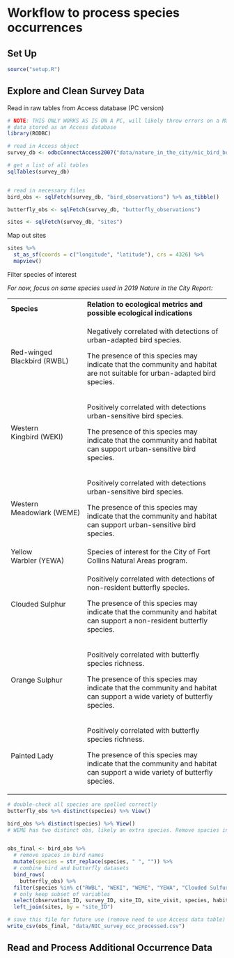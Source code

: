 # Workflow to process species occurrences

## Set Up

```r
source("setup.R")
```

## Explore and Clean Survey Data

Read in raw tables from Access database (PC version)

```r
# NOTE: THIS ONLY WORKS AS IS ON A PC, will likely throw errors on a Mac
# data stored as an Access database
library(RODBC)

# read in Access object
survey_db <- odbcConnectAccess2007("data/nature_in_the_city/nic_bird_butterfly_surveys_2018.mdb")

# get a list of all tables
sqlTables(survey_db)


# read in necessary files
bird_obs <- sqlFetch(survey_db, "bird_observations") %>% as_tibble()

butterfly_obs <- sqlFetch(survey_db, "butterfly_observations")

sites <- sqlFetch(survey_db, "sites")


```

Map out sites

```r
sites %>% 
  st_as_sf(coords = c("longitude", "latitude"), crs = 4326) %>% 
  mapview()
```

Filter species of interest

*For now, focus on same species used in 2019 Nature in the City Report:*

+-----------------------------+-----------------------------------------------------------------------------------------------------------------------------+
| **Species**                 | **Relation to ecological metrics and possible ecological indications**                                                      |
+-----------------------------+-----------------------------------------------------------------------------------------------------------------------------+
| Red-winged Blackbird (RWBL) | Negatively correlated with detections of urban-adapted bird species.                                                        |
|                             |                                                                                                                             |
|                             |                                                                                                                             |
|                             |                                                                                                                             |
|                             | The presence of this species may indicate that the community and habitat are not suitable for urban-adapted bird species.   |
+-----------------------------+-----------------------------------------------------------------------------------------------------------------------------+
| Western Kingbird (WEKI)     | Positively correlated with detections urban-sensitive bird species.                                                         |
|                             |                                                                                                                             |
|                             |                                                                                                                             |
|                             |                                                                                                                             |
|                             | The presence of this species may indicate that the community and habitat can support urban-sensitive bird species.          |
+-----------------------------+-----------------------------------------------------------------------------------------------------------------------------+
| Western Meadowlark (WEME)   | Positively correlated with detections urban-sensitive bird species.                                                         |
|                             |                                                                                                                             |
|                             |                                                                                                                             |
|                             |                                                                                                                             |
|                             | The presence of this species may indicate that the community and habitat can support urban-sensitive bird species.          |
+-----------------------------+-----------------------------------------------------------------------------------------------------------------------------+
| Yellow Warbler (YEWA)       | Species of interest for the City of Fort Collins Natural Areas program.                                                     |
+-----------------------------+-----------------------------------------------------------------------------------------------------------------------------+
| Clouded Sulphur             | Positively correlated with detections of non-resident butterfly species.                                                    |
|                             |                                                                                                                             |
|                             |                                                                                                                             |
|                             |                                                                                                                             |
|                             | The presence of this species may indicate that the community and habitat can support a non-resident butterfly species.      |
+-----------------------------+-----------------------------------------------------------------------------------------------------------------------------+
| Orange Sulphur              | Positively correlated with butterfly species richness.                                                                      |
|                             |                                                                                                                             |
|                             |                                                                                                                             |
|                             |                                                                                                                             |
|                             | The presence of this species may indicate that the community and habitat can support a wide variety of butterfly species.   |
+-----------------------------+-----------------------------------------------------------------------------------------------------------------------------+
| Painted Lady                | Positively correlated with butterfly species richness.                                                                      |
|                             |                                                                                                                             |
|                             |                                                                                                                             |
|                             |                                                                                                                             |
|                             | The presence of this species may indicate that the community and habitat can support a wide variety of butterfly species.   |
+-----------------------------+-----------------------------------------------------------------------------------------------------------------------------+

```r
# double-check all species are spelled correctly
butterfly_obs %>% distinct(species) %>% View()

bird_obs %>% distinct(species) %>% View()
# WEME has two distinct obs, likely an extra species. Remove spacies in all species name entires below


obs_final <- bird_obs %>% 
  # remove spaces in bird names
  mutate(species = str_replace(species, " ", "")) %>% 
  # combine bird and butterfly datasets
  bind_rows(
    butterfly_obs) %>% 
  filter(species %in% c("RWBL", "WEKI", "WEME", "YEWA", "Clouded Sulfur", "Orange Sulfur", "Painted Lady")) %>% 
  # only keep subset of variables
  select(observation_ID, survey_ID, site_ID, site_visit, species, habitat_type) %>%   # combine with site data
  left_join(sites, by = "site_ID")

# save this file for future use (remove need to use Access data table)
write_csv(obs_final, "data/NIC_survey_occ_processed.csv")
```

## Read and Process Additional Occurrence Data

